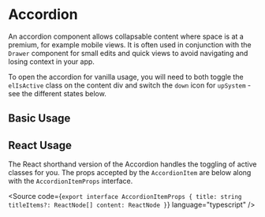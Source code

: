 
<Meta of={AccordionStories} />

# Accordion

An accordion component allows collapsable content where space is at a premium, for example mobile views. It is often used in conjunction with the `Drawer` component for small edits and quick views to avoid navigating and losing context in your app.

To open the accordion for vanilla usage, you will need to both toggle the `elIsActive` class on the content div and switch the `down` icon for `upSystem` - see the different states below.

## Basic Usage

<Canvas of={AccordionStories.BasicUsage} />

<RenderHtmlMarkup of={AccordionStories.BasicUsage} />

## React Usage

<Controls />

The React shorthand version of the Accordion handles the toggling of active classes for you. The props accepted by the `AccordionItem` are below along with the `AccordionItemProps` interface.

<Source code={`
export interface AccordionItemProps {
  title: string
  titleItems?: ReactNode[]
  content: ReactNode
}
`} language="typescript" />

<Canvas of={AccordionStories.ReactUsage} />

<RenderHtmlMarkup of={AccordionStories.ReactUsage} />
